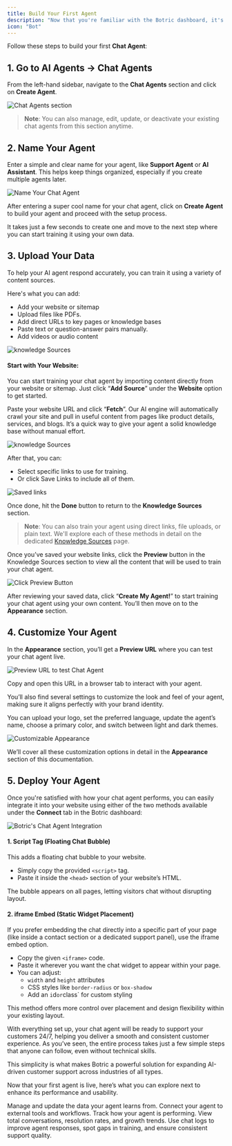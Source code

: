```yaml
---
title: Build Your First Agent
description: "Now that you're familiar with the Botric dashboard, it's time to create your first AI support agent."
icon: "Bot"
---
```


Follow these steps to build your first **Chat Agent**:

## 1. Go to AI Agents → Chat Agents

From the left-hand sidebar, navigate to the **Chat Agents** section and click on **Create Agent**.

![Chat Agents section](../images/createAgent/chat_agents.png)

> **Note**: You can also manage, edit, update, or deactivate your existing chat agents from this section anytime.

## 2. Name Your Agent

Enter a simple and clear name for your agent, like **Support Agent** or **AI Assistant**. This helps keep things organized, especially if you create multiple agents later.

![Name Your Chat Agent](../images/createAgent/name_agent.png)

After entering a super cool name for your chat agent, click on **Create Agent** to build your agent and proceed with the setup process.

It takes just a few seconds to create one and move to the next step where you can start training it using your own data.

## 3. Upload Your Data

To help your AI agent respond accurately, you can train it using a variety of content sources. 

Here's what you can add:

- Add your website or sitemap
- Upload files like PDFs.
- Add direct URLs to key pages or knowledge bases
- Paste text or question-answer pairs manually.
- Add videos or audio content

![knowledge Sources](../images/createAgent/knowledge_sources.png)

#### Start with Your Website:

You can start training your chat agent by importing content directly from your website or sitemap. Just click “**Add Source**” under the **Website** option to get started.

Paste your website URL and click “**Fetch**”. Our AI engine will automatically crawl your site and pull in useful content from pages like product details, services, and blogs. It’s a quick way to give your agent a solid knowledge base without manual effort.

![knowledge Sources](../images/createAgent/website_link.png)


After that, you can:
- Select specific links to use for training.
- Or click Save Links to include all of them.

![Saved links](../images/createAgent/saved_links.png)


Once done, hit the **Done** button to return to the **Knowledge Sources** section.

> **Note**: You can also train your agent using direct links, file uploads, or plain text. We'll explore each of these methods in detail on the dedicated [Knowledge Sources](/user-guides/Knowledge_sources) page.

Once you’ve saved your website links, click the **Preview** button in the Knowledge Sources section to view all the content that will be used to train your chat agent.

![Click Preview Button](../images/createAgent/preview.png)

After reviewing your saved data, click “**Create My Agent!**” to start training your chat agent using your own content.  You’ll then move on to the **Appearance** section.

## 4. Customize Your Agent

In the **Appearance** section, you’ll get a **Preview URL** where you can test your chat agent live.

![Preview URL to test Chat Agent](../images/createAgent/preview_url.png)

Copy and open this URL in a browser tab to interact with your agent.

You’ll also find several settings to customize the look and feel of your agent, making sure it aligns perfectly with your brand identity.

You can upload your logo, set the preferred language, update the agent’s name, choose a primary color, and switch between light and dark themes.

![Customizable Appearance](../images/createAgent/appearance.png)

We’ll cover all these customization options in detail in the **Appearance** section of this documentation.

## 5. Deploy Your Agent

Once you're satisfied with how your chat agent performs, you can easily integrate it into your website using either of the two methods available under the **Connect** tab in the Botric dashboard:

![Botric's Chat Agent Integration](../images/createAgent/Integrate_agent.png)

#### 1. Script Tag (Floating Chat Bubble)

This adds a floating chat bubble to your website.

- Simply copy the provided `<script>` tag.
- Paste it inside the `<head>` section of your website’s HTML.

The bubble appears on all pages, letting visitors chat without disrupting layout.

#### 2. iframe Embed (Static Widget Placement)

If you prefer embedding the chat directly into a specific part of your page (like inside a contact section or a dedicated support panel), use the iframe embed option.

- Copy the given `<iframe>` code.
- Paste it wherever you want the chat widget to appear within your page.
- You can adjust:
    - `width` and `height` attributes
    - CSS styles like `border-radius` or `box-shadow`
    - Add an `i`d` or `class` for custom styling

This method offers more control over placement and design flexibility within your existing layout.

With everything set up, your chat agent will be ready to support your customers 24/7, helping you deliver a smooth and consistent customer experience. As you’ve seen, the entire process takes just a few simple steps that anyone can follow, even without technical skills.

This simplicity is what makes Botric a powerful solution for expanding AI-driven customer support across industries of all types.

Now that your first agent is live, here’s what you can explore next to enhance its performance and usability.

<Columns cols={2}>
  <Card title="Knowledge Sources" icon="panel-left-close"   href="/user-guides/Knowledge_sources"
  arrow="true"
  cta="Click here">
    Manage and update the data your agent learns from.
  </Card>
  <Card title="Integration" icon="panel-left-close"   href="/integrations/calendly"
  arrow="true"
  cta="Click here">
    Connect your agent to external tools and workflows.
  </Card>
</Columns>

<Columns cols={2}>
  <Card title="Analytics" icon="panel-left-close"   href="/user-guides/analytics"
  arrow="true"
  cta="Click here">
    Track how your agent is performing. View total conversations, resolution rates, and growth trends.
  </Card>
    <Card title="Chat Logs" icon="panel-left-close"   href="/user-guides/chatlogs"
  arrow="true"
  cta="Click here">
    Use chat logs to improve agent responses, spot gaps in training, and ensure consistent support quality.
  </Card>
</Columns>